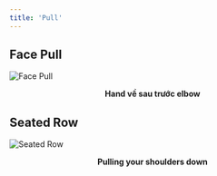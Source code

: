 ```yaml
---
title: 'Pull'
---
```


## Face Pull

![Face Pull](https://i.imgur.com/cVFlkPY.png)
**<center>Hand về sau trước elbow</center>**

## Seated Row

![Seated Row](https://i.imgur.com/DNY56pR.png)
**<center>Pulling your shoulders down</center>**
